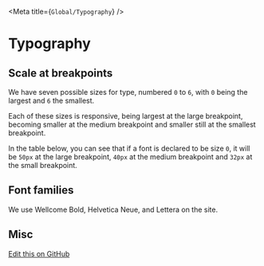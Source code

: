 
<Meta title={`Global/Typography`} />

# Typography

## Scale at breakpoints
We have seven possible sizes for type, numbered `0` to `6`, with `0` being the largest and `6` the smallest.

Each of these sizes is responsive, being largest at the large breakpoint, becoming smaller at the medium breakpoint and smaller still at the smallest breakpoint.

In the table below, you can see that if a font is declared to be size `0`, it will be `50px` at the large breakpoint, `40px` at the medium breakpoint and `32px` at the small breakpoint.

<Canvas>
  <Story story={stories.scale} />
</Canvas>

## Font families

We use Wellcome Bold, Helvetica Neue, and Lettera on the site.

<Canvas>
  <Story story={stories.families} />
</Canvas>

## Misc

<Canvas>
  <Story story={stories.misc} />
</Canvas>

[Edit this on GitHub](https://github.com/wellcometrust/wellcomecollection.org/blob/main/cardigan/stories/global/typography/typography.stories.mdx)

